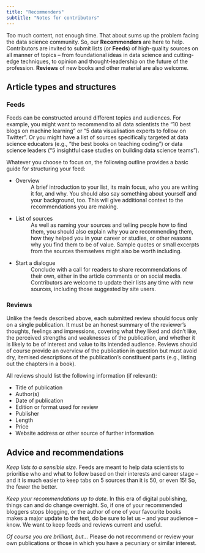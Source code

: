 ```yaml
---
title: "Recommenders"
subtitle: "Notes for contributors"
---
```

Too much content, not enough time. That about sums up the problem facing the data science community. So, our **Recommenders** are here to help. Contributors are invited to submit lists (or **Feeds**) of high-quality sources on all manner of topics – from foundational ideas in data science and cutting-edge techniques, to opinion and thought-leadership on the future of the profession. **Reviews** of new books and other material are also welcome. 

## Article types and structures 

### Feeds 
Feeds can be constructed around different topics and audiences. For example, you might want to recommend to all data scientists the “10 best blogs on machine learning” or “5 data visualisation experts to follow on Twitter”. Or you might have a list of sources specifically targeted at data science educators (e.g., “the best books on teaching coding”) or data science leaders (“5 insightful case studies on building data science teams”).  

Whatever you choose to focus on, the following outline provides a basic guide for structuring your feed: 

* Overview 
: A brief introduction to your list, its main focus, who you are writing it for, and why. You should also say something about yourself and your background, too. This will give additional context to the recommendations you are making. 

* List of sources 
: As well as naming your sources and telling people how to find them, you should also explain why you are recommending them, how they helped you in your career or studies, or other reasons why you find them to be of value. Sample quotes or small excerpts from the sources themselves might also be worth including. 

* Start a dialogue 
: Conclude with a call for readers to share recommendations of their own, either in the article comments or on social media. Contributors are welcome to update their lists any time with new sources, including those suggested by site users.  

### Reviews 
Unlike the feeds described above, each submitted review should focus only on a single publication. It must be an honest summary of the reviewer’s thoughts, feelings and impressions, covering what they liked and didn’t like, the perceived strengths and weaknesses of the publication, and whether it is likely to be of interest and value to its intended audience. Reviews should of course provide an overview of the publication in question but must avoid dry, itemised descriptions of the publication’s constituent parts (e.g., listing out the chapters in a book).   

All reviews should list the following information (if relevant): 

* Title of publication 
* Author(s) 
* Date of publication 
* Edition or format used for review 
* Publisher 
* Length 
* Price 
* Website address or other source of further information 

## Advice and recommendations 

*Keep lists to a sensible size.* Feeds are meant to help data scientists to prioritise who and what to follow based on their interests and career stage – and it is much easier to keep tabs on 5 sources than it is 50, or even 15! So, the fewer the better. 

*Keep your recommendations up to date.* In this era of digital publishing, things can and do change overnight. So, if one of your recommended bloggers stops blogging, or the author of one of your favourite books makes a major update to the text, do be sure to let us – and your audience – know. We want to keep feeds and reviews current and useful. 

*Of course you are brilliant, but...* Please do not recommend or review your own publications or those in which you have a pecuniary or similar interest. 